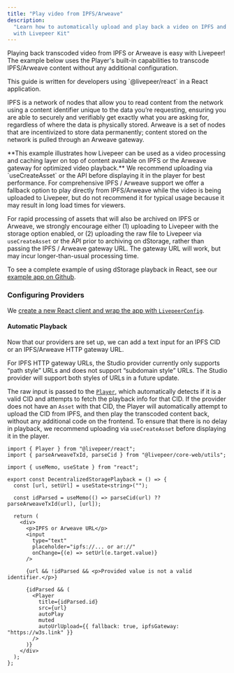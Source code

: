```yaml
---
title: "Play video from IPFS/Arweave"
description:
  "Learn how to automatically upload and play back a video on IPFS and Arweave
  with Livepeer Kit"
---
```


Playing back transcoded video from IPFS or Arweave is easy with Livepeer! The
example below uses the Player's built-in capabilities to transcode IPFS/Arweave
content without any additional configuration.

<Info>
  This guide is written for developers using `@livepeer/react` in a React
  application.
</Info>

IPFS is a network of nodes that allow you to read content from the network using
a content identifier unique to the data you’re requesting, ensuring you are able
to securely and verifiably get exactly what you are asking for, regardless of
where the data is physically stored. Arweave is a set of nodes that are
incentivized to store data permanently; content stored on the network is pulled
through an Arweave gateway.

<Warning>
  **This example illustrates how Livepeer can be used as a video processing and
  caching layer on top of content available on IPFS or the Arweave gateway for
  optimized video playback.** We recommend uploading via `useCreateAsset` or the
  API before displaying it in the player for best performance. For comprehensive
  IPFS / Arweave support we offer a fallback option to play directly from
  IPFS/Arweave while the video is being uploaded to Livepeer, but do not
  recommend it for typical usage because it may result in long load times for
  viewers.
</Warning>

For rapid processing of assets that will also be archived on IPFS or Arweave, we
strongly encourage either (1) uploading to Livepeer with the storage option
enabled, or (2) uploading the raw file to Livepeer via `useCreateAsset` or the
API prior to archiving on dStorage, rather than passing the IPFS / Arweave
gateway URL. The gateway URL will work, but may incur longer-than-usual
processing time.

To see a complete example of using dStorage playback in React, see our
[example app on Github](https://github.com/suhailkakar/livepeer-dStorage-playback).

### Configuring Providers

We
[create a new React client and wrap the app with `LivepeerConfig`](/kit/getting-started).

#### Automatic Playback

Now that our providers are set up, we can add a text input for an IPFS CID or an
IPFS/Arweave HTTP gateway URL.

<Info>
  For IPFS HTTP gateway URLs, the Studio provider currently only supports “path
  style” URLs and does not support “subdomain style” URLs. The Studio provider
  will support both styles of URLs in a future update.
</Info>

The raw input is passed to the [`Player`](/kit/player/Root), which automatically
detects if it is a valid CID and attempts to fetch the playback info for that
CID. If the provider does not have an `Asset` with that CID, the Player will
automatically attempt to upload the CID from IPFS, and then play the transcoded
content back, without any additional code on the frontend. To ensure that there
is no delay in playback, we recommend uploading via `useCreateAsset` before
displaying it in the player.

```tsx DecentralizedStoragePlayback.tsx
import { Player } from "@livepeer/react";
import { parseArweaveTxId, parseCid } from "@livepeer/core-web/utils";

import { useMemo, useState } from "react";

export const DecentralizedStoragePlayback = () => {
  const [url, setUrl] = useState<string>("");

  const idParsed = useMemo(() => parseCid(url) ?? parseArweaveTxId(url), [url]);

  return (
    <div>
      <p>IPFS or Arweave URL</p>
      <input
        type="text"
        placeholder="ipfs://... or ar://"
        onChange={(e) => setUrl(e.target.value)}
      />

      {url && !idParsed && <p>Provided value is not a valid identifier.</p>}

      {idParsed && (
        <Player
          title={idParsed.id}
          src={url}
          autoPlay
          muted
          autoUrlUpload={{ fallback: true, ipfsGateway: "https://w3s.link" }}
        />
      )}
    </div>
  );
};
```
